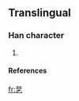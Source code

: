 ==Translingual==

===Han character===
{{Han char|rn=5|rad=乙|as=08|sn=9|four=|canj=中卜弓 (LYN)}}

# {{defn|Han}}

====References====
{{Han ref|kx=0084.241|dkj=|dj=|hdz=|uh=341F|ud=13343|bh=|bd=}}



[[fr:㐟]]